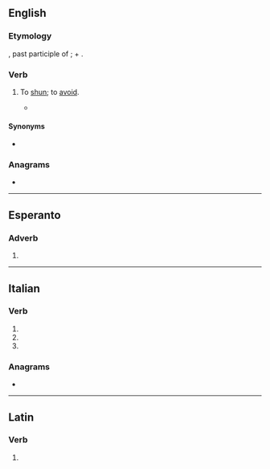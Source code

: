 ==English==

===Etymology===
{{etyl|la|en}} {{lena}} {{m|la|evitatus}}, past participle of {{m|la|evitare||to shun}}; {{m|la|e||out}} + {{m|la|vitare||to shun}}.

===Verb===
{{en-verb|evitat}}

# {{lb|en|obsolete}} To [[shun]]; to [[avoid]].
#* {{quote-book
|lang=en
|year=a. 1597
|first=William
|last=Shakespeare
|authorlink=William Shakespeare
|title={{w|The Merry Wives of Windsor}}
|section=Act 5, Scene 5
|passage=Since therein she doth '''evitate''' and shun / A thousand irreligious cursed hours}}

====Synonyms====
* {{seeSynonyms|avoid}}

===Anagrams===
* {{anagrams|en|a=aeeittv|aviette}}

----

==Esperanto==

===Adverb===
{{eo-part}}

# {{eo-form of|evit|ate}}

----

==Italian==

===Verb===
{{head|it|verb form|cat2=past participle forms}}

# {{inflection of|evitare||2|p|pres|indc|lang=it}}
# {{inflection of|evitare||2|p|impr|lang=it}}
# {{feminine plural of|evitato|lang=it}}

===Anagrams===
* {{l|it|vietate}}

----

==Latin==

===Verb===
{{la-verb-form|ēvītāte}}

# {{inflection of|ēvītō||2|p|pres|actv|impr|lang=la}}